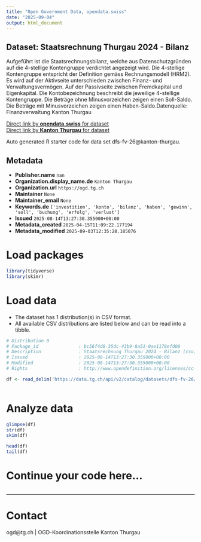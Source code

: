 ```yaml
---
title: "Open Government Data, opendata.swiss"
date: "2025-09-04"
output: html_document
---
```


## Dataset: Staatsrechnung Thurgau 2024 - Bilanz

Aufgeführt ist die Staatsrechnungsbilanz, welche aus Datenschutzgründen auf die 4-stellige Kontengruppe verdichtet angezeigt wird. Die 4-stellige Kontengruppe entspricht der Definition gemäss Rechnungsmodell (HRM2). Es wird auf der Aktivseite unterschieden zwischen Finanz- und Verwaltungsvermögen. Auf der Passivseite zwischen Fremdkapital und Eigenkapital. Die Kontobezeichnung beschreibt die jeweilige 4-stellige Kontengruppe. Die Beträge ohne Minusvorzeichen zeigen einen Soll-Saldo. Die Beträge mit Minusvorzeichen zeigen einen Haben-Saldo.Datenquelle: Finanzverwaltung Kanton Thurgau

[Direct link by **opendata.swiss** for dataset](https://opendata.swiss/de/dataset/staatsrechnung-thurgau-2024-bilanz)<br>
[Direct link by **Kanton Thurgau** for dataset](https://data.tg.ch/explore/dataset/dfs-fv-26/)

Auto generated R starter code for data set dfs-fv-26@kanton-thurgau.

## Metadata

- **Publisher.name** `nan`
- **Organization.display_name.de** `Kanton Thurgau`
- **Organization.url** `https://ogd.tg.ch`
- **Maintainer** `None`
- **Maintainer_email** `None`
- **Keywords.de** `['investition', 'konto', 'bilanz', 'haben', 'gewinn', 'soll', 'buchung', 'erfolg', 'verlust']`
- **Issued** `2025-08-14T13:27:30.355000+00:00`
- **Metadata_created** `2025-04-15T11:09:22.177194`
- **Metadata_modified** `2025-09-03T12:35:28.185076`


# Load packages

```r

library(tidyverse)
library(skimr)

```

# Load data

-   The dataset has 1 distribution(s) in CSV format.
-   All available CSV distributions are listed below and can be read into a tibble.

```r

# Distribution 0
# Package_id               : bc56f4d8-35dc-43b9-8a51-0ae1178efd08
# Description              : Staatsrechnung Thurgau 2024 - Bilanz (csv)
# Issued                   : 2025-08-14T13:27:30.355000+00:00
# Modified                 : 2025-08-14T13:27:30.355000+00:00
# Rights                   : http://www.opendefinition.org/licenses/cc-by/

df <- read_delim('https://data.tg.ch/api/v2/catalog/datasets/dfs-fv-26/exports/csv?use_labels=true')



```

# Analyze data

```r

glimpse(df)
str(df)
skim(df)

head(df)
tail(df)

```

# Continue your code here...

```r

```

------------------------------------------------------------------------

# Contact

ogd@tg.ch | OGD-Koordinationsstelle Kanton Thurgau
